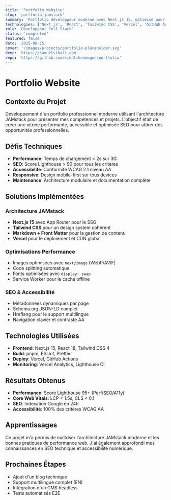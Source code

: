```yaml
---
title: 'Portfolio Website'
slug: 'portfolio-jamstack'
summary: 'Portfolio développeur moderne avec Next.js 15, optimisé pour la performance et le SEO'
technologies: ['Next.js', 'React', 'Tailwind CSS', 'Vercel', 'GitHub Actions']
role: 'Développeur Full Stack'
status: 'completed'
featured: false
date: '2025-08-15'
cover: '/images/projects/portfolio-placeholder.svg'
demo: 'https://samuelsikati.com'
repo: 'https://github.com/sikatikenmogne/portfolio'
---
```


# Portfolio Website

## Contexte du Projet

Développement d'un portfolio professionnel moderne utilisant l'architecture JAMstack pour présenter mes compétences et projets. L'objectif était de créer une vitrine performante, accessible et optimisée SEO pour attirer des opportunités professionnelles.

## Défis Techniques

- **Performance**: Temps de chargement < 2s sur 3G
- **SEO**: Score Lighthouse > 90 pour tous les critères
- **Accessibilité**: Conformité WCAG 2.1 niveau AA
- **Responsive**: Design mobile-first sur tous devices
- **Maintenance**: Architecture modulaire et documentation complète

## Solutions Implémentées

### Architecture JAMstack

- **Next.js 15** avec App Router pour le SSG
- **Tailwind CSS** pour un design system cohérent
- **Markdown + Front Matter** pour la gestion de contenu
- **Vercel** pour le déploiement et CDN global

### Optimisations Performance

- Images optimisées avec `next/image` (WebP/AVIF)
- Code splitting automatique
- Fonts optimisées avec `display: swap`
- Service Worker pour le cache offline

### SEO & Accessibilité

- Métadonnées dynamiques par page
- Schema.org JSON-LD complet
- Hreflang pour le support multilingue
- Navigation clavier et contraste AA

## Technologies Utilisées

- **Frontend**: Next.js 15, React 18, Tailwind CSS 4
- **Build**: pnpm, ESLint, Prettier
- **Deploy**: Vercel, GitHub Actions
- **Monitoring**: Vercel Analytics, Lighthouse CI

## Résultats Obtenus

- **Performance**: Score Lighthouse 95+ (Perf/SEO/A11y)
- **Core Web Vitals**: LCP < 1.5s, CLS < 0.1
- **SEO**: Indexation Google en 24h
- **Accessibilité**: 100% des critères WCAG AA

## Apprentissages

Ce projet m'a permis de maîtriser l'architecture JAMstack moderne et les bonnes pratiques de performance web. J'ai également approfondi mes connaissances en SEO technique et accessibilité numérique.

## Prochaines Étapes

- Ajout d'un blog technique
- Support multilingue complet (EN)
- Intégration d'un CMS headless
- Tests automatisés E2E
